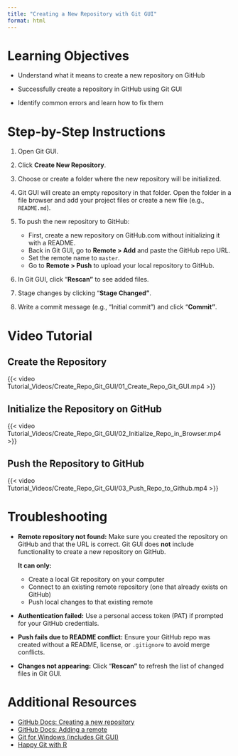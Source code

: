 ```yaml
---
title: "Creating a New Repository with Git GUI"
format: html
---
```


# Learning Objectives {.unnumbered}

-   Understand what it means to create a new repository on GitHub

-   Successfully create a repository in GitHub using Git GUI

-   Identify common errors and learn how to fix them

# Step-by-Step Instructions {.unnumbered}

1.  Open Git GUI.

2.  Click **Create New Repository**.

3.  Choose or create a folder where the new repository will be initialized.

4.  Git GUI will create an empty repository in that folder. Open the folder in a file browser and add your project files or create a new file (e.g., `README.md`).

5.  To push the new repository to GitHub:

    -   First, create a new repository on GitHub.com without initializing it with a README.
    -   Back in Git GUI, go to **Remote \> Add** and paste the GitHub repo URL.
    -   Set the remote name to `master`.
    -   Go to **Remote \> Push** to upload your local repository to GitHub.

6.  In Git GUI, click "**Rescan"** to see added files.

7.  Stage changes by clicking "**Stage Changed"**.

8.  Write a commit message (e.g., "Initial commit") and click "**Commit"**.

# Video Tutorial {.unnumbered}

## Create the Repository {.unnumbered}

{{< video Tutorial_Videos/Create_Repo_Git_GUI/01_Create_Repo_Git_GUI.mp4 >}}

## Initialize the Repository on GitHub {.unnumbered}

{{< video Tutorial_Videos/Create_Repo_Git_GUI/02_Initialize_Repo_in_Browser.mp4 >}}

## Push the Repository to GitHub {.unnumbered}

{{< video Tutorial_Videos/Create_Repo_Git_GUI/03_Push_Repo_to_Github.mp4 >}}

# Troubleshooting {.unnumbered}

-   **Remote repository not found:** Make sure you created the repository on GitHub and that the URL is correct. Git GUI does **not** include functionality to create a new repository on GitHub.

    **It can only:**

    -   Create a local Git repository on your computer
    -   Connect to an existing remote repository (one that already exists on GitHub)
    -   Push local changes to that existing remote

-   **Authentication failed:** Use a personal access token (PAT) if prompted for your GitHub credentials.

-   **Push fails due to README conflict:** Ensure your GitHub repo was created without a README, license, or `.gitignore` to avoid merge conflicts.

-   **Changes not appearing:** Click "**Rescan"** to refresh the list of changed files in Git GUI.

# Additional Resources {.unnumbered}

-   [GitHub Docs: Creating a new repository](https://docs.github.com/en/get-started/quickstart/create-a-repo)
-   [GitHub Docs: Adding a remote](https://docs.github.com/en/get-started/getting-started-with-git/managing-remote-repositories)
-   [Git for Windows (includes Git GUI)](https://gitforwindows.org)
-   [Happy Git with R](https://happygitwithr.com)
